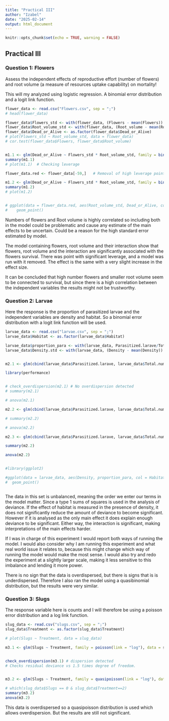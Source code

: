 ```yaml
---
title: "Practical III"
author: "Izabel"
date: "2025-02-14"
output: html_document
---
```


```r
knitr::opts_chunk$set(echo = TRUE, warning = FALSE)
```

## Practical III

### Question 1:  Flowers

Assess the independent effects of reproductive effort (number of flowers) and root volume (a measure of resources uptake capability) on mortality!

This will my analyzed using logistic regression. A binomial error distribution and a logit link function. 

```r
flower_data <- read.csv("Flowers.csv", sep = ";")
# head(flower_data)

flower_data$Flowers_std <- with(flower_data, (Flowers - mean(Flowers)) / sd(Flowers))
flower_data$Root_volume_std <- with(flower_data, (Root_volume - mean(Root_volume)) / sd(Root_volume))
flower_data$Dead_or_Alive <- as.factor(flower_data$Dead_or_Alive)
# plot(Flowers_std ~ Root_volume_std, data = flower_data)
# cor.test(flower_data$Flowers, flower_data$Root_volume)


m1.1 <- glm(Dead_or_Alive ~ Flowers_std * Root_volume_std, family = binomial(link = 'logit'), data = flower_data)
summary(m1.1)
# plot(m1.1)  # Checking leverage 

flower_data.red <- flower_data[-59,]   # Removal of high leverage point

m1.2 <- glm(Dead_or_Alive ~ Flowers_std * Root_volume_std, family = binomial(link = 'logit'), data = flower_data.red)
summary(m1.2)
# plot(m1.2)


# ggplot(data = flower_data.red, aes(Root_volume_std, Dead_or_Alive, col = Flowers)) +
#    geom_point()


```

Numbers of flowers and Root volume is highly correlated so including both in the model could be problematic and cause any estimate of the main effects to be uncertain. Could be a reason for the high standard error estimated by model. 

The model containing flowers, root volume and their interaction show that flowers, root volume and the interaction are significantly associated with the flowers survival. 
There was point with significant leverage, and a model was run with it removed. The effect is the same with a very slight increase in the effect size. 

It can be concluded that high number flowers and smaller root volume seem to be connected to survival, but since there is a high correlation between the independent variables the results might not be trustworthy. 

### Question 2: Larvae

Here the response is the proportion of parasitized larvae and the independent variables are density and habitat. So a binomial error distribution with a logit link function will be used.  

```r
larvae_data <- read.csv("larvae.csv", sep = ";")
larvae_data$Habitat <- as.factor(larvae_data$Habitat)

larvae_data$proportion_para <- with(larvae_data, Parasitized.larave/Total.number.of.larvae)
larvae_data$Density.std <- with(larvae_data, (Density - mean(Density)) / sd(Density))


m2.1 <- glm(cbind(larvae_data$Parasitized.larave, larvae_data$Total.number.of.larvae - larvae_data$Parasitized.larave) ~ Density.std * Habitat, family = binomial(link = "logit"), data = larvae_data)

library(performance)


# check_overdispersion(m2.1) # No overdispersion detected
# summary(m2.1)

# anova(m2.1)

m2.2 <- glm(cbind(larvae_data$Parasitized.larave, larvae_data$Total.number.of.larvae - larvae_data$Parasitized.larave) ~ Habitat * Density.std, family = binomial(link = "logit"), data = larvae_data)

# summary(m2.2)

# anova(m2.2)

m2.3 <- glm(cbind(larvae_data$Parasitized.larave, larvae_data$Total.number.of.larvae - larvae_data$Parasitized.larave) ~ Habitat * Density.std, family = quasibinomial(link = "logit"), data = larvae_data)

summary(m2.2)

anova(m2.2)


#library(ggplot2)

#ggplot(data = larvae_data, aes(Density, proportion_para, col = Habitat))+
#  geom_point()



```

The data in this set is unbalanced, meaning the order we enter our terms in the model matter. Since a type 1 sums of squares is used in the analysis of deviance. If the effect of habitat is measured in the presence of density, it does not significantly reduce the amount of deviance to become significant. However if it is analysed as the only main effect it does explain enough deviance to be significant. Either way, the interaction is significant, making interpretations of the main effects harder.

If I was in charge of this experiment I would report both ways of running the model. I would also consider why I am running this experiment and what real world issue it relates to, because this might change which way of running the model would make the most sense. I would also try and redo the experiment at a slightly larger scale, making it less sensitive to this imbalance and lending it more power. 

There is no sign that the data is overdispersed, but there is signs that is is underdispersed. Therefore I also ran the model using a quasibinomial distribution, but the results were very similar.  


### Question 3: Slugs

The response variable here is counts and I will therefore be using a poisson error distribution and a log link function. 


```r
slug_data <- read.csv("slugs.csv", sep = ";")
slug_data$Treatment <- as.factor(slug_data$Treatment)

# plot(Slugs ~ Treatment, data = slug_data)

m3.1 <- glm(Slugs ~ Treatment, family = poisson(link = "log"), data = slug_data)


check_overdispersion(m3.1) # dispersion detected
# Checks residual deviance vs 1.5 times degree of freedom. 


m3.2 <- glm(Slugs ~ Treatment, family = quasipoisson(link = "log"), data = slug_data)

# which(slug_data$Slugs == 0 & slug_data$Treatment==2)
summary(m3.2)
anova(m3.2)


```



This data is overdispersed so a quasipoisson distribution is used which allows overdispersion. But the results are still not significant. 



